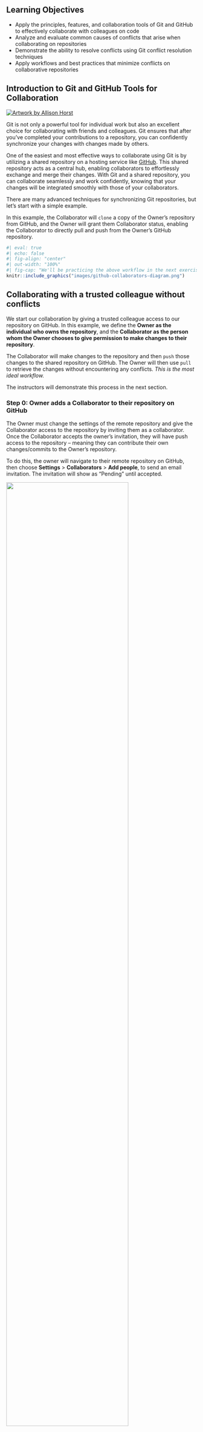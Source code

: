 ## Learning Objectives {.unnumbered}

- Apply the principles, features, and collaboration tools of Git and GitHub to effectively collaborate with colleagues on code
- Analyze and evaluate common causes of conflicts that arise when collaborating on repositories 
- Demonstrate the ability to resolve conflicts using Git conflict resolution techniques
- Apply workflows and best practices that minimize conflicts on collaborative repositories

## Introduction to Git and GitHub Tools for Collaboration

[![Artwork by Allison Horst](images/allison-horst-jenny-bryan-quote.png)](https://twitter.com/allison_horst)

Git is not only a powerful tool for individual work but also an excellent choice for collaborating with friends and colleagues. Git ensures that after you've completed your contributions to a repository, you can confidently synchronize your changes with changes made by others.

One of the easiest and most effective ways to collaborate using Git is by utilizing a shared repository on a hosting service like [GitHub](https://github.com). This shared repository acts as a central hub, enabling collaborators to effortlessly exchange and merge their changes. With Git and a shared repository, you can collaborate seamlessly and work confidently, knowing that your changes will be integrated smoothly with those of your collaborators.

<!-- [![Graphic from Atlassian](images/git-collab-repos.svg)](https://www.atlassian.com/git/tutorials/syncing){width="80%" fig-align="center"} -->

There are many advanced techniques for synchronizing Git repositories, but let's start with a simple example.

In this example, the Collaborator will `clone` a copy of the Owner's repository from
GitHub, and the Owner will grant them Collaborator status, enabling the Collaborator
to directly pull and push from the Owner's GitHub repository.

```r
#| eval: true
#| echo: false
#| fig-align: "center"
#| out-width: "100%"
#| fig-cap: "We'll be practicing the above workflow in the next exercises -- here, a respository (aka repo) owner controls permissions on their remote repo, which is hosted on GitHub. They can push commits from their local repo to the remote repo. Similarly, they can pull commits from the remote repo to their cloned local repo(s) (remember, you can clone your repo to mulitple machines e.g. your laptop and your desktop). The repository owner adds a colleague as a collaborator by sending them an invite from the remote repo on GitHub. This collaborator can now push their own changes from their local repo to the now-shared remote repo (and also pull the Owner's changes). Git and GitHub provide the tools for both colleagues to create and merge their changes to the shared remote repository."
knitr::include_graphics("images/github-collaborators-diagram.png")
```

## Collaborating with a trusted colleague **without conflicts**

We start our collaboration by giving a trusted colleague access to our repository on GitHub. In this example, we define the **Owner as the individual who owns the repository**, and the **Collaborator as the person whom the Owner chooses to give permission to make changes to their repository**.

The Collaborator will make changes to the repository and then `push` those changes to the shared repository on GitHub. The Owner will then use `pull` to retrieve the changes without encountering any conflicts. *This is the most ideal workflow.* 

The instructors will demonstrate this process in the next section.

### Step 0: Owner adds a Collaborator to their repository on GitHub {.unnumbered}

The Owner must change the settings of the remote repository and give the Collaborator access to the repository by inviting them as a collaborator. Once the Collaborator accepts the owner's invitation, they will have push access to the repository -- meaning they can contribute their own changes/commits to the Owner's repository.

To do this, the owner will navigate to their remote repository on GitHub, then choose **Settings** > **Collaborators** > **Add people**, to send an email invitation. The invitation will show as "Pending" until accepted.

![](images/github-collaborators.png){width="80%" fig-align="center"}

### Step 1: Collaborator clones the remote repository {.unnumbered}

In order to contribute, the Collaborator must **clone** the repository from the **Owner's** GitHub account (*Note: as a Collaborator, you won't see the repository appear under your profile's Repositories page*). To do this, the Collaborator should navigate to the Owner's repository on GitHub, then copy the clone URL. In RStudio, the Collaborator will create a new project from version control by pasting this clone URL into the appropriate dialog box (see the [earlier chapter](https://learning.nceas.ucsb.edu/2023-09-ucsb-faculty/session_09.html#exercise-2-clone-your-repository-and-use-git-locally-in-rstudio) introducing GitHub).

![](images/github-clone-url-owner.png)

### INTERMEDIATE STEP: Collaborator communicates with Owner that they plan to make some changes {.unnumbered}

Frequent communication is SO important when collaborating! Letting one another know that you're about to make and push changes to the remote repo can help to prevent merge conflicts (and reduce headaches). **The easiest way to avoid merge conflicts is to ensure that you and your collaborators aren't working on the same file(s)/section(s) of code at the same time.**

### Step 2: Collaborator edits files locally {.unnumbered}

With the repo cloned locally, the Collaborator can now make changes to the
`README.md` file, adding a line or statement somewhere noticeable near the top. Save the changes.

### Step 3: Collaborator `commit`s, `pull`s, and `push`s {.unnumbered}

It's recommended that all collaborators (including the repo Owner) follow this workflow when syncing changes between their local repo and the remote repo (in this example, the Collaborator is now following these steps):

1. `add` and `commit` your modified file(s) (e.g. the updated `README.md`)
2. `pull` to fetch and merge changes from the remote/origin repository (in an ideal situation, as we're demonstrating here, any potential changes are merged seamlessly without conflict)
3. `push` your changes to the remote/origin repository

::: {.callout-note}
## Why do I need to add and commit files *before* pulling?
Remember, `git pull` is a combination of `git fetch`ing remote changes to your local repo and `git merge`ing those changes from your local repo into your local working file(s).

The **merge** part of `git pull` will fail if you have uncommitted changes in your local working file(s) to avoid any potential overwriting of your own changes. Because of this, you should always, add/commit *then* pull, *and finally* push.
:::

![](images/rstudio-commit-push.png){width="80%" fig-align="center"}

### INTERMEDIATE STEP: Collaborator communicates with Owner that they pushed their changes to GitHub {.unnumbered}

Remember, communication is key! The Owner now knows that they can pull those changes down to their local repo.

### Step 4: Owner `pull`s new changes from the remote repo to their local repo {.unnumbered}

The Owner can now open their local working copy of the code
in RStudio, and `pull` to fetch and merge those changes into their local copy.

*Congrats, the Owner now has your changes! Now, all three repositories -- the remote/origin repository on GitHub, the Owner's local repository, and the Collaborator's local repository -- should all be in the exact same state.*

### INTERMEDIATE STEP: Owner communicates with Collaborator that they now plan to make some changes {.unnumbered}

Did we mention that communication is important? :)

### Step 5: Owner edits, `commit`s, `pull`s (just in case!) and `push`es {.unnumbered}

Following the same workflow as the Collaborator did earlier:

1. `add` and `commit` your modified file(s) (e.g. the updated `README.md`)
2. `pull` to fetch and merge changes from the remote/origin repository  (in an ideal situation, as we're demonstrating here, any potential changes are merged seamlessly without conflict)
3. `push` your changes to the remote/origin repository

### INTERMEDIATE STEP: Owner communicates with Collaborator that they pushed their changes to GitHub {.unnumbered}

Yes, this seems silly to repeat, yet again -- but it's also easy to forget in practice!

### Step 6: Collaborator `pull`s new changes from the remote repo to their local repo {.unnumbered}

The Collaborator can now `pull` down those changes from the Owner, 
and all copies are once again fully synced. And just like that, you've successfully collaborated!

## Exercise 1: With a partner collaborate in a repository without a merge conflict{#ex1-no-conflict}

::: {.callout-tip icon=false}
### Setup

- Get into pairs, then choose one person as the Owner and one as the Collaborator
- Both login to [GitHub](https://github.com)

**These next steps are for the Owner:**

- Navigate to the `{FIRSTNAME}_test` repository
- Go to **Settings** and navigate to **Collaborators** in the **Access** section on the left-hand side
- Under **Manage Access** click the button **Add people** and type the username of your Collaborator in the search box
- Once you've found the correct username, click **Add {Collaborator username} to this repository**

<!-- ![](images/github-collaborators.png){width="80%" fig-align="center"} -->

**Now, the Collaborator will follow this step:**

- Check your email for an invitation to GitHub or check your notifications (likely under **Your Organizations**) on GitHub to accept the invite to collaborate.
:::

::: callout-caution
## Last thing, some Git configuration to surpress warning messages

Git version 2.27 includes a new feature that allows users to specify the default method for integrating changes from a remote repository into a local repository, without receiving a warning (this warning is informative, but can get annoying). To suppress this warning *for this repository only* we need to configure Git by running this line of code in the Terminal:

```bash
#| eval: false
#| echo: true

git config pull.rebase false
```

`pull.rebase false` is a default strategy for pulling where Git will first try to auto-merge the files. If auto-merging is not possible, it will indicate a merge conflict.

**Note:** Unlike when we first configured Git (see [Appendix](https://learning.nceas.ucsb.edu/2023-09-ucsb-faculty/session_12.html#set-up-global-options-in-git)), we do not include the `--global` flag here (e.g. `git config --global pull.rebase false`). This sets this default strategy for this repository only (rather than globally for all your repositories). We do this because your chosen/default method of grabbing changes from a remote repository (e.g. [pulling](https://git-scm.com/docs/git-pull) vs. [rebasing](https://git-scm.com/docs/git-rebase)) may change depending on collaborator/workflow preference.
:::

::: {.callout-note icon=false}
### Instructions

You will do the exercise twice, where each person will get to practice being both the Owner and the Collaborator roles.

- **Step 0:** Designate one person as the Owner and one as the Collaborator.

**Round One:**

- **Step 1:** Owner adds Collaborator to `{FIRSTNAME}_test` repository (see Setup block above for detailed steps)
- **Step 2:** Collaborator clones the Owner's `{FIRSTNAME}_test` repository
- **Step 3:** Collaborator edits the `README` file:
    - Collaborator adds a new level 2 heading to `README` titled "Git Workflow"
- **Step 4:** Collaborator commits and pushes the `README` file with the new changes to GitHub
- **Step 5:** Owner pulls the changes that the Collaborator made
- **Step 6:** Owner edits the `README` file:
    - Under "Git Workflow", Owner adds the steps of the Git workflow we've been practicing
- **Step 7:** Owner commits and pushes the `README` file with the new changes to GitHub
- **Step 8:** Collaborator pulls the `Owners` changes from GitHub
- **Step 9:** Go back to Step 0, switch roles, and then follow the steps in Round Two.

**Round Two:**

- **Step 1:** Owner adds Collaborator to `{FIRSTNAME}_test` repository
- **Step 2:** Collaborator clones the Owner's `{FIRSTNAME}_test` repository
- **Step 3:** Collaborator edits the `README` file:
    - Collaborator adds a new level 2 heading to `README` titled "How to Create a Git Repository from an existing project" and adds the high level steps for this workflow
- **Step 4:** Collaborator commits and pushes the `README` file with the new changes to GitHub
- **Step 5:** Owner pulls the changes that the Collaborator made
- **Step 6:** Owner edits the `README` file:
    - Under "How to Create a Git Repository", Owner adds the high level steps for this workflow
- **Step 7:** Owner commits and pushes the `README` file with the new changes to GitHub
- **Step 8:** Collaborator pulls the `Owners` changes from GitHub

**Hint:** If you don't remember how to create a Git repository, refer to the chapter [Intro to Git and GitHub](https://learning.nceas.ucsb.edu/2023-04-coreR/session_07.html) where we created two Git repositories
:::

## A Note on Advanced Collaboration Techniques

There are many Git and GitHub collaboration techniques, some more advanced than others. We won't be covering advanced strategies in this course. But here is a table for your reference on a few popular Git collaboration workflow strategies and tools. 

| Collaboration Technique | Benefits | When to Use | When Not to Use |
|-------------------------|----------|-------------|-----------------|
| Branch Management Strategies | 1. Enables parallel development and experimentation<br>2. Facilitates isolation of features or bug fixes<br>3. Provides flexibility and control over project workflows | When working on larger projects with multiple features or bug fixes simultaneously.<br>When you want to maintain a stable main branch while developing new features or resolving issues on separate branches.<br>When collaborating with teammates on different aspects of a project and later integrating their changes. | When working on small projects with a single developer or limited codebase.<br>When the project scope is simple and doesn't require extensive branch management.<br>When there is no need to isolate features or bug fixes. |
| Code Review Practices | 1. Enhances code quality and correctness through feedback<br>2. Promotes knowledge sharing and learning within the team<br>3. Helps identify bugs, improve performance, and ensure adherence to coding standards | When collaborating on a codebase with team members to ensure code quality and maintain best practices.<br>When you want to receive feedback and suggestions on your code to improve its readability, efficiency, or functionality.<br>When working on critical or complex code that requires an extra layer of scrutiny before merging it into the main branch. | When working on personal projects or small codebases with no collaboration involved.<br>When time constraints or project size make it impractical to conduct code reviews.<br>When the codebase is less critical or has low complexity. |
| Forking                 | 1. Enables independent experimentation and development<br>2. Provides a way to contribute to a project without direct access<br>3. Allows for creating separate, standalone copies of a repository | When you want to contribute to a project without having direct write access to the original repository.<br>When you want to work on an independent variation or extension of an existing project.<br>When experimenting with changes or modifications to a project while keeping the original repository intact. | When collaborating on a project with direct write access to the original repository.<br>When the project does not allow external contributions or forking.<br>When the project size or complexity doesn't justify the need for independent variations. |
| Pull Requests           | 1. Facilitates code review and discussion<br>2. Allows for collaboration and feedback from team members<br>3. Enables better organization and tracking of proposed changes | When working on a shared repository with a team and wanting to contribute changes in a controlled and collaborative manner.<br>When you want to propose changes to a project managed by others and seek review and approval before merging them into the main codebase. | When working on personal projects or individual coding tasks without the need for collaboration.<br>When immediate changes or fixes are required without review processes.<br>When working on projects with a small team or single developer with direct write access to the repository. |

: {tbl-colwidths="[15,28,28,28]"}

The "When Not to Use" column provides insights into situations where it *may* be less appropriate / unnecessary to use each collaboration technique, helping you make informed decisions based on the specific context and requirements of your project.

These techniques provide different benefits and are used in various collaboration scenarios, depending on the project's needs and team dynamics.

## Merge conflicts

**Merge conflicts** occur when both collaborators make conflicting changes to the same file. Resolving merge conflicts involves identifying the root of the problem and restoring the project to a normal state. Good communication, discussing file sections to work on, and avoiding overlaps can help prevent merge conflicts. However, if conflicts do arise, Git warns about potential issues and ensures that changes from different collaborators based on the same file version are not overwritten. To resolve conflicts, you need to explicitly specify whose changes should be used for each conflicting line in the file.

In this image, we see collaborators `mbjones` and `metamattj` have both made changes to the same line in the same `README.md` file. This is causing a merge conflict because Git doesn't know whose changes came first. To resolve it, we need to tell Git whose changes to keep for that line, and whose changes to discard. 

![](images/git-conflict-00-lines-changed.png)


### Common ways to resolve a merge conflict

**1. Abort, abort, abort...**

Sometimes you just made a mistake.  When you get a merge conflict, the repository
is placed in a "Merging" state until you resolve it.  There's a Terminal command
to abort doing the merge altogether:

```bash
#| eval: false
#| echo: true

git merge --abort
```

Of course, after doing that you still haven't synced with your Collaborator's
changes, so things are still unresolved.  But at least your repository is now
usable on your local machine.

**2. Checkout**

The simplest way to resolve a conflict, given that you know whose version of the
file you want to keep, is to use the command line to tell Git to
use either **your** changes (the person doing the `merge`), or **their** changes (the Collaborator).

- keep your Collaborator's file: `git checkout --theirs conflicted_file.Rmd`
- keep your own file: `git checkout --ours conflicted_file.Rmd`

Once you have run that command, then run `add` (staging), `commit`, `pull`, and `push` the changes as normal.

**3. Pull and edit the file**

Option 2, above, requires the command line, however, we have a third option for resolving the merge conflict from RStudio. Using this approach will allow us to pick and choose some of our changes *and* some of our Collaborator's changes by letting us manually edit and fix the conflicted file.

When you `pull` a file with a conflict, Git will provide you with a warning modify the file so that it includes both your own changes and your Collaborator's changes. The file will also appear in the **Git** tab with an orange `U` icon, which indicates that the file is `Unmerged` and therefore awaiting your help to resolve the conflict. It delimits these blocks of conflicted code with a series of less than and greater than signs, so they are easy to find:

![](images/rstudio-merge-conflict.png){width="80%" fig-align="center"}

In the above example, `<<<<<<< HEAD` marks the start of *your* changes. The `=======` delimiter separates your changes from your Collaborator's conflicting changes. `>>>>>>>` mark the end of your Collaborator's changes. 

To resolve the conflicts, simply find all of these blocks, and edit them so that
the file looks how you want (either pick your lines, your Collaborator's lines,
some combination, or something altogether new), and save. Be sure you removed the
delimiter lines that started with 

- `<<<<<<<`
- `=======`
- `>>>>>>>`

Once you have made those changes, you simply `add` (staging), `commit`, and `push` the files to resolve the conflict.

## Producing and resolving merge conflicts

To illustrate this process, the instructors are going to carefully create a merge conflict step-by-step, show how to resolve it, and show how to see the results of the successful merge after it is complete. First, the instructors will walk through the exercise to demonstrate the issues. Then, participants will pair up and try the exercise.

### Step 1: Owner and Collaborator ensure that their local repos are synced with the remote repo {.unnumbered}

Pair with the same partner as in Exercise 1 and decide who will be the Owner and who will be the Collaborator. Begin the exercise by ensuring that both the Owner and Collaborator have all of the changes synced from the remote repo to their local repos. This includes doing a `git pull` to ensure that you have all changes locally, and ensuring that the **Git** tab in RStudio doesn't show any changes that need to be committed.

### Step 2: Owner makes a change and commits locally {.unnumbered}

From this clean slate, the Owner will first modify and commit a small change. The Owner should add their name on a specific line of the `README.md` file (we will change the title in line 1). Save and commit the change (**but DO NOT push**). The Owner should now have a local but unpushed commit that the Collaborator does not yet have access to. 

### Step 3: Collaborator makes a change and commits **on the same line** {.unnumbered}

Now, the Collaborator will modify and commit a small change. The Collaborator should add their name to the same line of the `README.md` file (we will again change the title in line 1). Save and commit the change (**but DO NOT push**). The Collaborator should now also have a local but unpushed commit that the Owner does not yet have access to.

*At this point, both the Owner and Collaborator have committed local changes, but neither have tried to share their changes via GitHub.*

### Step 4: Collaborator pushes the file to GitHub {.unnumbered}

Sharing starts when the Collaborator pushes their changes to the GitHub repo, which updates GitHub with their version of the file. The Owner is now one revision behind, but doesn't know it yet.

### Step 5: Owner pushes their changes and gets an error {.unnumbered}

At this point, the Owner tries to push their change to the repository, which triggers
an error from GitHub. While the error message is long, it tells you everything 
needed (that the Owner's repository doesn't reflect the changes on GitHub, and that they
need to `pull` before they can push).

![](images/git-conflict-01-push-error.png)

### Step 6: Owner pulls from GitHub to get Collaborator changes {.unnumbered}

Following the error message, the Owner pulls the changes from GitHub, and gets
another, different error message. Here, it indicates that there is a merge 
conflict because of the conflicting lines.

![](images/git-conflict-02-pull-error.png)

In the **Git** pane of RStudio, the file is also flagged with an orange `U`, which stands
for an unresolved merge conflict.

![](images/git-conflict-03-conflict.png)

### Step 7: Owner edits the file to resolve the conflict {.unnumbered}

To resolve the conflict, the Owner now needs to edit the file. Again, as indicated above,
Git has flagged the locations in the file where a conflict occurred 
with `<<<<<<<`, `=======`, and `>>>>>>>`. The Owner should edit the file, merging whatever changes are appropriate until the conflicting lines read how they should, and eliminate all of the marker lines with `<<<<<<<`, `=======`, and `>>>>>>>`.

![](images/git-conflict-04-conflict-tags.png)

Of course, for scripts and programs, resolving the changes means more than just 
merging the text -- whoever is doing the merging should make sure that the code 
runs properly and that none of the logic of the program has been broken.

![](images/git-conflict-05-resolved-file.png)

### Step 8: Owner commits the resolved changes {.unnumbered}

From this point forward, things proceed as normal. The Owner first `add`s the file, which changes the orange `U` to a blue `M` for modified. Then, the Owner commits the changes locally. The Owner now has a resolved version of the file on their
system.

![](images/git-conflict-06-commit-resolved.png)

### Step 9: Owner pushes the resolved changes to GitHub {.unnumbered}

The Owner can now push the changes, without error, to GitHub. 

![](images/git-conflict-07-push-resolved.png)

### Step 10: Collaborator pulls the resolved changes from GitHub {.unnumbered}

Finally, the Collaborator can pull from GitHub to get the changes (which include the resolved conflicted lines of code) that the Owner made.

### Step 11: Both can view commit history {.unnumbered}

Both the Collaborator and the Owner can view the history, which includes information about the conflict, the associated 
branch, and the merged changes. 

![](images/git-conflict-08-history.png)

## Exercise 2: With a partner collaborate in a repository and resolve a merge conflict

Note you will only need to complete the Setup and Git configuration steps again if you are working in a new repository. Return to [Exercise 1](@ex1-no-conflict) for Setup and Git configuration steps.

::: {.callout-note icon=false}

### Instructions

Now it's your turn. In pairs, intentionally create a merge conflict, and then go through the steps needed to resolve the issues and continue developing with the merged files. See the sections above for help with each of the steps below. You will do the exercise twice, where each person will get to practice being both the Owner and the Collaborator roles.

- **Step 0:** Designate one person as the Owner and one as the Collaborator.

**Round One:**

- **Step 1:** Both Owner and Collaborator `pull` to ensure both have the most up-to-date changes
- **Step 2:** Owner edits the `README` file and makes a change to the title and commits **do not push**
- **Step 3:** **On the same line**, Collaborator edits the `README` file and makes a change to the title and commits 
- **Step 4:** Collaborator pushes the file to GitHub
- **Step 5:** Owner pushes their changes and gets an error
- **Step 6:** Owner pulls from GitHub to get Collaborator changes
- **Step 7:** Owner edits the `README` file to resolve the conflict 
- **Step 8:** Owner commits the resolved changes
- **Step 9:** Owner pushes the resolved changes to GitHub
- **Step 10:** Collaborator pulls the resolved changes from GitHub
- **Step 11:** Both view commit history
- **Step 12:** Go back to Step 0, switch roles, and then follow the steps in Round Two.

**Round Two:**

- **Step 1:** Both Owner and Collaborator `pull` to ensure both have the most up-to-date changes
- **Step 2:** Owner edits the `README` file and makes a change to line 2 and commits **do not push**
- **Step 3:** **On the same line**, Collaborator edits the `README` file and makes a change to line 2 and commits 
- **Step 4:** Collaborator pushes the file to GitHub
- **Step 5:** Owner pushes their changes and gets an error
- **Step 6:** Owner pulls from GitHub to get Collaborator changes
- **Step 7:** Owner edits the `README` file to resolve the conflict 
- **Step 8:** Owner commits the resolved changes
- **Step 9:** Owner pushes the resolved changes to GitHub
- **Step 10:** Collaborator pulls the resolved changes from GitHub
- **Step 11:** Both view commit history

:::

## Best practices to avoid merge conflicts

Some basic rules of thumb can avoid the vast majority of merge conflicts, saving a lot of time and frustration. These are words our teams live by:

::: column-margin
[![XKCD 1597](images/git-xkcd-comic.png)](https://xkcd.com/1597/)
:::

- Communicate often and set up effective communication channels
- Tell each other what you are working on
- Start your working session with a `pull`
- `Pull` immediately after you `commit` and before you `push`
- `Commit` often in small chunks (this helps you organize your work!)
- Make sure you and who you are collaborating with all **fully** understand the Git workflow you're using (aka make sure you're on the same page before you start)!

A good workflow is encapsulated as follows:

```Pull -> Edit -> Save -> Add (stage) -> Commit -> Pull -> (OPTIONAL) Fix any merge conflicts -> Push```

It may take a bit of practice to get comfortable with navigating merge conflicts, but like any other technical skill, they'll become less intimidating with time. With careful communication and a consistent workflow, conflicts can be largely avoided or resolved when they do occur.